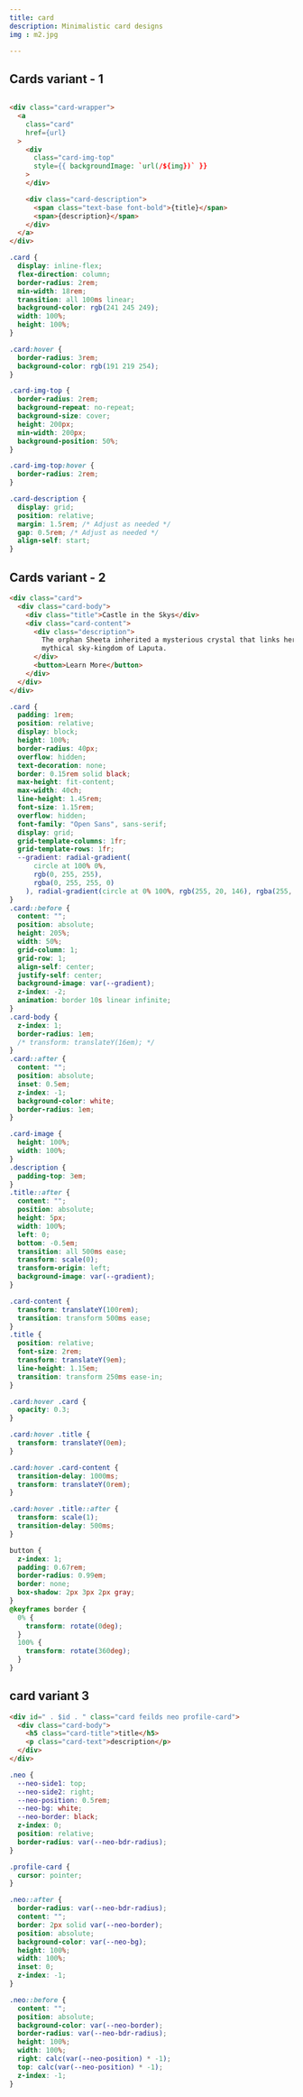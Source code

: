 ```yaml
---
title: card
description: Minimalistic card designs
img : m2.jpg

---
```



## Cards variant - 1

<Preview>
<div class="preview-component-wrapper-wrapper">
<div class="preview-component-wrapper">
<Card />
</div>
</div>

```html

<div class="card-wrapper">
  <a
    class="card"
    href={url}
  >
    <div
      class="card-img-top"
      style={{ backgroundImage: `url(/${img})` }}
    >
    </div>

    <div class="card-description">
      <span class="text-base font-bold">{title}</span>
      <span>{description}</span>
    </div>
  </a>
</div>


```

```css
.card {
  display: inline-flex;
  flex-direction: column;
  border-radius: 2rem;
  min-width: 18rem;
  transition: all 100ms linear;
  background-color: rgb(241 245 249);
  width: 100%;
  height: 100%;
}

.card:hover {
  border-radius: 3rem;
  background-color: rgb(191 219 254);
}

.card-img-top {
  border-radius: 2rem;
  background-repeat: no-repeat;
  background-size: cover;
  height: 200px;
  min-width: 200px;
  background-position: 50%;
}

.card-img-top:hover {
  border-radius: 2rem;
}

.card-description {
  display: grid;
  position: relative;
  margin: 1.5rem; /* Adjust as needed */
  gap: 0.5rem; /* Adjust as needed */
  align-self: start;
}
```

</Preview>

## Cards variant - 2

<Preview>
<div class="preview-component-wrapper-wrapper">
<div class="preview-component-wrapper">
<CardHoverBorder />
</div>
</div>

```html
<div class="card">
  <div class="card-body">
    <div class="title">Castle in the Skys</div>
    <div class="card-content">
      <div class="description">
        The orphan Sheeta inherited a mysterious crystal that links her to the
        mythical sky-kingdom of Laputa.
      </div>
      <button>Learn More</button>
    </div>
  </div>
</div>
```

```css
.card {
  padding: 1rem;
  position: relative;
  display: block;
  height: 100%;
  border-radius: 40px;
  overflow: hidden;
  text-decoration: none;
  border: 0.15rem solid black;
  max-height: fit-content;
  max-width: 40ch;
  line-height: 1.45rem;
  font-size: 1.15rem;
  overflow: hidden;
  font-family: "Open Sans", sans-serif;
  display: grid;
  grid-template-columns: 1fr;
  grid-template-rows: 1fr;
  --gradient: radial-gradient(
      circle at 100% 0%,
      rgb(0, 255, 255),
      rgba(0, 255, 255, 0)
    ), radial-gradient(circle at 0% 100%, rgb(255, 20, 146), rgba(255, 20, 146, 0));
}
.card::before {
  content: "";
  position: absolute;
  height: 205%;
  width: 50%;
  grid-column: 1;
  grid-row: 1;
  align-self: center;
  justify-self: center;
  background-image: var(--gradient);
  z-index: -2;
  animation: border 10s linear infinite;
}
.card-body {
  z-index: 1;
  border-radius: 1em;
  /* transform: translateY(16em); */
}
.card::after {
  content: "";
  position: absolute;
  inset: 0.5em;
  z-index: -1;
  background-color: white;
  border-radius: 1em;
}

.card-image {
  height: 100%;
  width: 100%;
}
.description {
  padding-top: 3em;
}
.title::after {
  content: "";
  position: absolute;
  height: 5px;
  width: 100%;
  left: 0;
  bottom: -0.5em;
  transition: all 500ms ease;
  transform: scale(0);
  transform-origin: left;
  background-image: var(--gradient);
}

.card-content {
  transform: translateY(100rem);
  transition: transform 500ms ease;
}
.title {
  position: relative;
  font-size: 2rem;
  transform: translateY(9em);
  line-height: 1.15em;
  transition: transform 250ms ease-in;
}

.card:hover .card {
  opacity: 0.3;
}

.card:hover .title {
  transform: translateY(0em);
}

.card:hover .card-content {
  transition-delay: 1000ms;
  transform: translateY(0rem);
}

.card:hover .title::after {
  transform: scale(1);
  transition-delay: 500ms;
}

button {
  z-index: 1;
  padding: 0.67rem;
  border-radius: 0.99em;
  border: none;
  box-shadow: 2px 3px 2px gray;
}
@keyframes border {
  0% {
    transform: rotate(0deg);
  }
  100% {
    transform: rotate(360deg);
  }
}
```

</Preview>

## card variant 3

<Preview>
<div class="preview-component-wrapper-wrapper">
<div class="preview-component-wrapper" style="width:20em">
<NeoCard />
</div>
</div>

```html
<div id=" . $id . " class="card feilds neo profile-card">
  <div class="card-body">
    <h5 class="card-title">title</h5>
    <p class="card-text">description</p>
  </div>
</div>
```

```css
.neo {
  --neo-side1: top;
  --neo-side2: right;
  --neo-position: 0.5rem;
  --neo-bg: white;
  --neo-border: black;
  z-index: 0;
  position: relative;
  border-radius: var(--neo-bdr-radius);
}

.profile-card {
  cursor: pointer;
}

.neo::after {
  border-radius: var(--neo-bdr-radius);
  content: "";
  border: 2px solid var(--neo-border);
  position: absolute;
  background-color: var(--neo-bg);
  height: 100%;
  width: 100%;
  inset: 0;
  z-index: -1;
}

.neo::before {
  content: "";
  position: absolute;
  background-color: var(--neo-border);
  border-radius: var(--neo-bdr-radius);
  height: 100%;
  width: 100%;
  right: calc(var(--neo-position) * -1);
  top: calc(var(--neo-position) * -1);
  z-index: -1;
}
```

</Preview>

